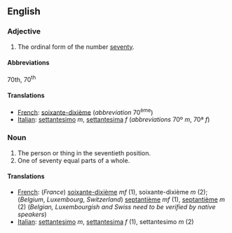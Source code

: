 ==English==

===Adjective===

# The ordinal form of the number [[seventy]].


====Abbreviations====
70th, 70<sup>th</sup>

====Translations====

*[[French]]: [[soixante-dixième]] (''abbreviation'' 70<sup>ème</sup>)
*[[Italian]]: [[settantesimo]] ''m'', [[settantesima]] ''f'' (''abbreviations'' 70º ''m'', 70ª ''f'')

===Noun===

#The person or thing in the seventieth position.
#One of seventy equal parts of a whole.

====Translations====

*[[French]]: (''France'') [[soixante-dixième]]  ''mf'' (1), soixante-dixième ''m'' (2); (''Belgium'', ''Luxembourg'', ''Switzerland'') [[septantième]] ''mf'' (1), [[septantième]] ''m'' (2) (''Belgian, Luxembourgish and Swiss need to be verified by native speakers'')
*[[Italian]]: [[settantesimo]] ''m'', [[settantesima]] ''f'' (1), settantesimo ''m'' (2)